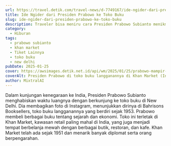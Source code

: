 ```yaml
---
url: https://travel.detik.com/travel-news/d-7749167/ide-ngider-dari-presiden-prabowo-ke-toko-buku
title: Ide Ngider dari Presiden Prabowo ke Toko Buku
slug: ide-ngider-dari-presiden-prabowo-ke-toko-buku
description: Traveler bisa meniru cara Presiden Prabowo Subianto menikmati waktu luang di tengah kunjungan kenegaraan. Saat ke India, dia singgah ke toko buku.
category:
  - Hiburan
tags:
  - prabowo subianto
  - khan market
  - Tiket Lainnya
  - toko buku
  - new delhi
pubDate: 2025-01-25
cover: https://awsimages.detik.net.id/api/wm/2025/01/25/prabowo-mampir-di-toko-buku-langganan-di-india_169.jpeg?wid=54&w=650&v=1&t=jpeg
coverAlt: Presiden Prabowo di toko buku langganannya di Khan Market (Instragram Prabowo)
author: MixtralAI
---
```

Dalam kunjungan kenegaraan ke India, Presiden Prabowo Subianto menghabiskan waktu luangnya dengan berkunjung ke toko buku di New Delhi. Dia membagikan foto di Instagram, menunjukkan dirinya di Bahrisons Booksellers, toko buku langganannya yang berdiri sejak 1953. Prabowo membeli berbagai buku tentang sejarah dan ekonomi. Toko ini terletak di Khan Market, kawasan retail paling mahal di India, yang juga menjadi tempat berbelanja mewah dengan berbagai butik, restoran, dan kafe. Khan Market telah ada sejak 1951 dan menarik banyak diplomat serta orang berpengarahan.
